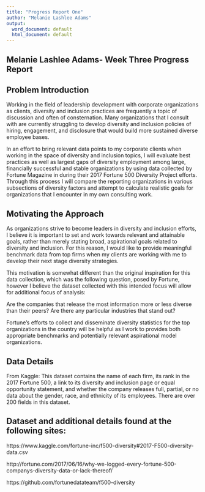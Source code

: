 ```yaml
---
title: "Progress Report One"
author: "Melanie Lashlee Adams"
output:
  word_document: default
  html_document: default
---
```




## Melanie Lashlee Adams- Week Three Progress Report

## Problem Introduction
Working in the field of leadership development with corporate organizations as clients, diversity and inclusion practices are frequently a topic of discussion and often of consternation.   Many organizations that I consult with are currently struggling to develop diversity and inclusion policies of hiring, engagement, and disclosure that would build more sustained diverse employee bases.  

In an effort to bring relevant data points to my corporate clients when working in the space of diversity and inclusion topics, I will evaluate best practices as well as largest gaps of diversity employment among large, financially successful and stable organizations by using data collected by Fortune Magazine in during their 2017 Fortune 500 Diversity Project efforts.  Through this process I will compare the reporting organizations in various subsections of diversity factors and attempt to calculate realistic goals for organizations that I encounter in my own consulting work.


## Motivating the Approach

As organizations strive to become leaders in diversity and inclusion efforts, I believe it is important to set and work towards relevant and attainable goals, rather than merely stating broad, aspirational goals related to diversity and inclusion.  For this reason, I would like to provide meaningful benchmark data from top firms when my clients are working with me to develop their next stage diversity strategies.  

This motivation is somewhat different than the original inspiration for this data collection, which was the following question, posed by Fortune, however I believe the dataset collected with this intended focus will allow for additional focus of analysis:

Are the companies that release the most information more or less diverse than their peers? Are there any particular industries that stand out?

Fortune’s efforts to collect and disseminate diversity statistics for the top organizations in the country will be helpful as I work to provides both appropriate benchmarks and potentially relevant aspirational model organizations.  


## Data Details

From Kaggle:
This dataset contains the name of each firm, its rank in the 2017 Fortune 500, a link to its diversity and inclusion page or equal opportunity statement, and whether the company releases full, partial, or no data about the gender, race, and ethnicity of its employees. 
There are over 200 fields in this dataset.

## Dataset and additional details found at the following sites:

https://www.kaggle.com/fortune-inc/f500-diversity#2017-F500-diversity-data.csv

http://fortune.com/2017/06/16/why-we-logged-every-fortune-500-companys-diversity-data-or-lack-thereof/

https://github.com/fortunedatateam/f500-diversity



